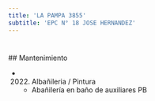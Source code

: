 ```yaml
---
title: 'LA PAMPA 3855'
subtitle: 'EPC N° 18 JOSE HERNANDEZ'
---
```


#


 ## Mantenimiento

*  (2022) Albañileria / Pintura 
    + Abañilería en baño de auxiliares PB



